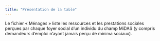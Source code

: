 ```yaml
---
title: "Présentation de la table"
---
```


Le fichier « Ménages » liste les ressources et les prestations sociales perçues par chaque foyer social d'un individu du champ MiDAS (y compris demandeurs d'emploi n'ayant jamais perçu de minima sociaux).
